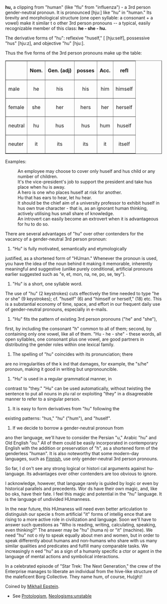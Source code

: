 '''hu,'''  a clipping from  "human" (like "flu" from "influenza") - a 3rd person 
gender-neutral pronoun.  It is pronounced [hju:] like "hu" in "human." Its 
brevity and morphological structure (one open syllable: a consonant + a 
vowel) make it similar t o other 3rd person pronouns -- a typical, easily 
recognizable member of this class: '''he - she - hu.'''

The derivative forms of "hu": reflexive "huself," [ [hju:self], possessive "hus"
[hju:z], and objective "hu" [hju:].

Thus the five forms of the 3rd person pronouns make up the table:

<table border="1" align="center" cellpadding="6">
<tr><td>&nbsp;</th><th>Nom.<th>Gen. (adj)</th><th>posses</th><th>Acc.<th>refl</tr>
<tr><td>male<td align="center">he<td align="center">his<td align="center">his<td align="center">him<td align="center">himself</tr>
<tr><td>female<td align="center">she<td align="center">her<td align="center">hers<td align="center">her<td align="center">herself</tr>
<tr><td>neutral<td align="center">hu<td align="center">hus<td align="center">hus<td align="center">hum<td align="center">huself</tr>
<tr><td>neuter<td align="center">it<td align="center">its<td align="center">its<td align="center">it<td align="center">itself</tr>
</table>

Examples:
:An employee may choose to cover only huself and hus child or any number of children.
:It's the vice-president's job to support the president and take hus place when hu is away.
:A hero is one who places huself at risk for another.
:Hu that has ears to hear, let hu hear.
:It should be the chief aim of a university professor to exhibit huself in hus own true character - that is, as an ignorant human thinking, actively utilising hus small share of knowledge.
:An introvert can easily become an extrovert when it is advantageous for hu to do so.

There are several advantages of "hu" over other contenders for the
vacancy of a gender-neutral 3rd person pronoun:

#  "Hu" is fully motivated, semantically and etymologically
justified, as a shortened form of "HUman."  Whenever the pronoun is
used, you have the idea  of the noun behind it making it memorable,
inherently meaningful and suggestive (unlike purely
conditional, artificial pronouns earlier suggested such as "e,
et, mon, na, ne, po, se, tey").
#"Hu" is a short, one syllable word.
The use of "hu" (2 keystrokes) cuts effectively the
time needed to type "he or she" (9 keystrokes);
cf. "huself" (6)  and "himself or herself," (18) etc. This is a
substantial economy of time, space,
and effort in our frequent daily use of gender-neutral pronouns,
especially in e-mails.
# "Hu" fits the pattern of existing 3rd person pronouns ("he" and "she"),
first, by including the  consonant "h" common to all of
them; second, by containing only one vowel, like all of
them.  "Hu - he - she" - these words, all open syllables,
one consonant plus one vowel, are good partners in
distributing the gender roles within one lexical family.
# The spelling of "hu" coincides with its pronunciation; there
are no irregularities of the k ind that damages, for example, the
"s/he" pronoun, making it good in writing but unpronouncible.
# "Hu" is used in a regular grammatical manner, in
contrast to "they." "Hu" can be used automatically, without
twisting the sentence to put all nouns in plu ral or
exploiting "they" in a disagreeable manner to refer to a
singular person.
# It is easy to form derivatives from "hu" following the
existing patterns:  "hus," "hu" ("hum"), and "huself".
# If we decide to borrow a gender-neutral pronoun from
ano ther language, we'll have to consider the Persian "u,"
Arabic "hu" and Old English "ou." All of them could be
easily incorporated in contemporary English with the
addition or preservation of "h", as a shortened form of the
genderless "human". It is also noteworthy that some modern-day languages, such as [[Finnish]], use only gender-neutral 3rd person pronouns.

So far, I d on't see any strong logical or histori cal
arguments against hu-language. Its advantages over other
contenders are too obvious to ignore.

I acknowledge, however, that language rarely is guided by logic or even by 
historical parallels and precedents. Wor ds have their own  magic, and, like 
bo oks, have their fate. I feel this magic and potential
in the "hu" language. It is the language of undivided HUmanness.

In the near future, this HUmaness will need even better articulation to 
distinguish our specie s from artificial "it" forms of intellig ence that are 
rising to a more active role in civilization and language. Soon we'll have to 
answer such  questions as "Who is reading, writing, calculating, speaking, even 
thinking?" The answer may be "hu" (huma n) or "it" (machine). We need "hu" not 
o nly to speak equally about men and women, but in order to speak differently 
about humans and non-humans who share with us many similar
qualities and predicates and fulfill many comparable tasks.
We increasingly n eed "hu" as a sign of a humanly specific
a ctor or agent in the language of mental actions and symbolical
interactions.

In a celebrated episode of "Star Trek: The Next
Generation," the crew of the Enterprise manages to liberate an
individual from the hive-like structure of the maleficent Borg
Collective. They name hum, of course, Hu(gh)!

Coined by [[Mikhail Epstein]].

*See [[Protologism]], [[Neologisms:unstable]]
{{protologism}}